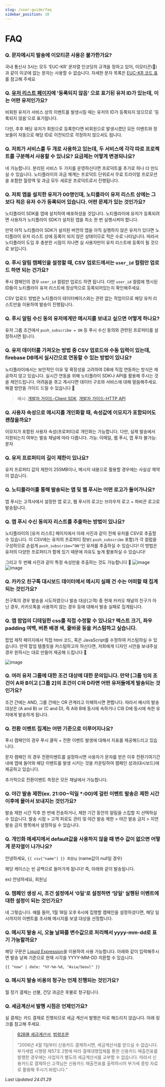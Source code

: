 ```yaml
---
slug: /user-guide/faq
sidebar_position: 10
---
```


# FAQ

### Q. 문자메시지 발송에 이모티콘 사용은 불가한가요?

국내 통신사 3사는 모두 ‘EUC-KR’ 문자열 인코딩의 규격을 정하고 있어, 이모티콘(🥰)과 같이 이곳에 없는 문자는 사용할 수 없습니다.
자세한 문자 목록은 [EUC-KR 코드 표](https://m.blog.naver.com/clous02/110008727032)를 참고해 주세요

### Q. [유저 리스트 페이지](https://notifly.tech/console/products/michael/users?environment=1)에 '등록되지 않음' 으로 표기된 유저 ID가 있는데, 이는 어떤 유저인가요?

비회원 유저가 서비스 상의 이벤트를 발생시킬 때는 유저의 ID가 등록되지 않으므로 '등록되지 않음'으로 표기됩니다.

다만, 추후 해당 유저가 회원으로 등록한다면 비회원으로 발생시켰던 모든 이벤트와 정보들이 자동으로 해당 ID로 이전되므로 걱정하지 않으셔도 됩니다.

### Q. 저희가 서비스를 두 개로 사용하고 있는데, 두 서비스에 각각 따로 프로젝트를 구분해서 사용할 수 있나요? 요금제는 어떻게 변경되나요?

네 가능합니다. 분리된 서비스 두 가지를 운영하신다면 프로덕트를 추가로 하나 더 만드실 수 있습니다. 노티플라이의 과금 체계는 프로덕트 단위로서 무료 트라이얼 프로모션을 포함한 월정액 및 과금 모두 새로운 프로덕트로서 진행됩니다.

### Q. 저희 앱을 설치한 유저가 00명인데, 노티플라이 유저 리스트 상에는 그보다 적은 유저 수가 등록되어 있습니다. 어떤 문제가 있는 것인가요?

노티플라이 SDK를 앱에 설치하여 배포하셨을 것입니다. 노티플라이에 유저가 등록되려면 사용자가 노티플라이 SDK가 설치된 앱을 최소 한 번 실행시켜야 합니다.

만약 아직 노티플라이 SDK가 설치된 버전의 앱을 아직 실행하지 않은 유저가 있다면 노티플라이 유저 리스트 상에 등록이 되지 않은 상태이므로 적은 수로 나타납니다. 따라서 노티플라이 도입 후 충분한 시점이 지나면 실 사용자만이 유저 리스트에 등록이 될 것으로 보입니다.

### Q. 푸시 알림 캠페인을 설정할 때, CSV 업로드에서는 `user_id` 컬럼만 업로드 하면 되는 건가요?

푸시 캠페인의 경우 `user_id` 컬럼만 업로드 하면 됩니다. 다만 `user_id` 컬럼에 명시된 ID들이 노티플라이 유저 리스트에 정상적으로 등록되어있는지 확인해주세요.

CSV 업로드 방법은 노티플라이 테이터베이스와는 관련 없는 작업이므로 해당 유저 리스트만을 이용하여 발송이 진행됩니다.

### Q. 푸시 알림 수신 동의 유저에게만 메시지를 보내고 싶으면 어떻게 하나요?

유저 그룹 조건에서 `push_subscribe = ON` 등 푸시 수신 동의와 관련된 프로퍼티를 설정하시면 됩니다.

### Q. 유저 데이터를 가져오는 방법 중 CSV 업로드와 수동 입력이 있는데, firebase DB에서 실시간으로 연동할 수 있는 방법이 있나요?

노티플라이에서는 보안적인 이유 및 확장성을 고려하여 DB에 직접 연동하는 방식은 제공하지 않고 있습니다. 실시간 연동을 위해 노티플라이 SDK나 API를 활용해 주시는 것을 제안드립니다. 어려움을 겪고 계시다면 데이터 구조와 서비스에 대해 말씀해주세요. 해결 방안을 가이드 드릴 수 있습니다 🙂

> 예시: [개발자 가이드-Client SDK](https://docs.notifly.tech/ko/developer-guide/client-sdk/javascript-sdk#2-%EC%9C%A0%EC%A0%80-%ED%94%84%EB%A1%[…]-%EB%93%B1%EB%A1%9D%ED%95%98%EA%B8%B0),
> [개발자 가이드-HTTP API](https://docs.notifly.tech/ko/developer-guide/http-api/http-api-guide#3-set-user-properties-endpoint)

### Q. 사용자 속성으로 메시지를 개인화할 때, 속성값에 이모지가 포함되어도 괜찮을까요?

이모지가 포함된 사용자 속성(프로퍼티)로 개인화는 가능합니다. 다만, 실제 발송에서 지원되는지 여부는 발송 채널에 따라 다릅니다.
가능: 이메일, 웹 푸시, 앱 푸자
불가능: 문자

### Q. 유저 프로퍼티의 길이 제한이 있나요?

유저 프로퍼티 값의 제한이 255MB이나, 메시지 내용으로 활용할 경우에는 사실상 제약이 없습니다.

### Q. 노티플라이를 통해 발송되는 앱 및 웹 푸시는 어떤 로고가 들어가나요?

앱 푸시는 고객사에서 설정한 앱 로고, 웹 푸시의 로고는 브라우저 로고 + 파비콘 로고로 발송됩니다.

### Q. 앱 푸시 수신 동의자 리스트를 추출하는 방법이 있나요?

노티플라이의 [유저 리스트] 페이지에서 아래 사진과 같이 전체 유저를 CSV로 추출할 수 있습니다. 이 CSV에는 유저의 프로퍼티 정보( `push_subscribe` 포함)가 각 컬럼을 구성하므로 손쉽게 `push_subscribe=“ON"`인 유저를 추출하실 수 있습니다! 이 방법은 유저의 다양한 프로퍼티가 함께 있기 때문에 자유도 높게 활용하실 수 있습니다!

그리고 두 번째 사진과 같이 특정 속성만을 추출하는 것도 가능합니다 🙂
![image](img/Picture1.png) ![image](img/Picture2.png)

### Q. 카카오 친구톡 대시보드 데이터에서 메시지 실패 건 수는 어떠할 때 집계되는 것인가요?

친구톡의 경우 발송을 시도하였으나 발송 대상(고객) 중 현재 카카오 채널의 친구가 아닌 경우, 카카오톡을 사용하지 않는 경우 등에 대해서 발송 실패로 집계됩니다.


### Q. 앱 팝업의 디테일한 css를 직접 수정할 수 있나요? 텍스트 크기, 좌우 padding 여백, 버튼 배경 색, 줄바꿈 등을 커스텀하고 싶습니다.

팝업 제작 페이지에서 직접 html 코드, 혹은 JavaScript를 수정하여 커스텀하실 수 있습니다. 만약 팝업 템플릿을 커스텀하고자 하신다면, 저희에게 디자인 시안을 보내주실 경우 원하시는 대로 만들어 제공해 드립니다 🙂

![image](img/Picture3.png)

### Q. 여러 유저 그룹에 대한 조건 대상에 대한 문의입니다. 만약 [그룹 1]의 조건이 A와 B이고 [그룹 2]의 조건이 C와 D라면 어떤 유저들에게 발송되는 것인가요?

조건 간에는 AND, 그룹 간에는 OR 관계라고 이해하시면 편합니다. 따라서 예시의 발송 대상은 (A and B) or (C and D), 즉 A와 B에 동시에 속하거나 C와 D에 동시에 속한 유저에게 발송하게 됩니다.

### Q. 전환 이벤트 집계는 어떤 기준으로 이루어지나요?

푸시 캠페인의 경우 푸시 클릭 + 전환 이벤트 발생에 대해서 지표를 제공해드리고 있습니다.

문자 캠페인 의 경우 전환이벤트를 설정하시면 사용자가 문자를 받은 이후 전환기여기간 내에 앱에 들어와 해당 이벤트를 발생 시키는 것을 카운팅하여 캠페인 성과(대시보드)에 제공하고 있습니다.

추가적으로 전환이벤트 측정은 모든 채널에서 가능합니다.

### Q. 야간 발송 제한(ex. 21:00~익일 \*:00)에 걸린 이벤트 발송은 제한 시간 이후에 몰아서 보내지는 것인가요?

발송 제한 시간 직후 한 번에 전송하거나, 제한 기간 동안의 알림을 스킵할 지 선택하실 수 있습니다. 발송 시점 > 고객 피로도 관리 및 야간 발송 제한 > 야간 발송 금지 > 지연 발송 금지 항목에서 설정하실 수 있습니다.

### Q. 개인화 메세지에서 default값을 사용하지 않을 때 변수 값이 없으면 어떻게 문자열이 나가나요?

안녕하세요, `{{ csv["name"] }} 회원님` (name값이 null일 경우)

해당 케이스는 빈 공백으로 들어가게 됩니다! 즉, 아래와 같이 발송됩니다.

ex) 안녕하세요, 회원님

### Q. 캠페인 생성 시, 조건 설정에서 ‘0일'로 설정하면 ‘당일' 실행된 이벤트에 대한 설정이 되는 것인가요?

네 그렇습니다. 예를 들어, 1월 18일 오후 6시에 집행할 캠페인을 설정하셨다면, 해당 일시까지의 이벤트를 조사해 메시지를 보낼 대상을 선정합니다.

### Q. 메시지 발송 시, 오늘 날짜를 변수값으로 처리해서 yyyy-mm-dd로 표기 가능할까요?

해당 구문은 [Liquid Expression](https://liquidjs.com/filters/date.html)을 이용하여 사용 가능합니다. 아래와 같이 입력해주시면 발송 날짜 기준으로 현재 시각을 YYYY-MM-DD 치환할 수 있습니다.

`{{ "now" | date: "%Y-%m-%d, "Asia/Seoul" }}`

### Q. 메시지 발송 비용의 청구는 언제 진행되는 것인가요?

월 정기 결제는 선불, 건당 과금은 후불로 청구됩니다.

### Q. 세금계산서 발행 시점은 언제인가요?

실 결제는 카드 결제로 진행되므로 세금 계산서 발행은 따로 해드리지 않습니다. 아래 링크를 참고해 주세요.

> [B2B몰 세금계산서](http://www.isoyo.co.kr/bbs/sub0403/53647),
> [법령조문](https://glaw.scourt.go.kr/wsjo/lawod/sjo192.do?contId=2221888&jomunNo=33&jomunGajiNo=0)
>
> “2006년 4월 1일부터 신용카드 결제하시면, 세금계산서를 받으실 수 없습니다. 부가세법 시행령 제57조 2항에 따라 결제대행업체를 통한 신용카드 매출전표를 발행한 경우에는 사업자가 별도의 세금계산서를 교부할 수 없습니다. 따라서 신용카드로 결제하신 고객님은 신용카드 매출전표를 출력하시어 부가세 증빙 자료로 활용해 주시기 바랍니다.”

_Last Updated 24.01.29_
